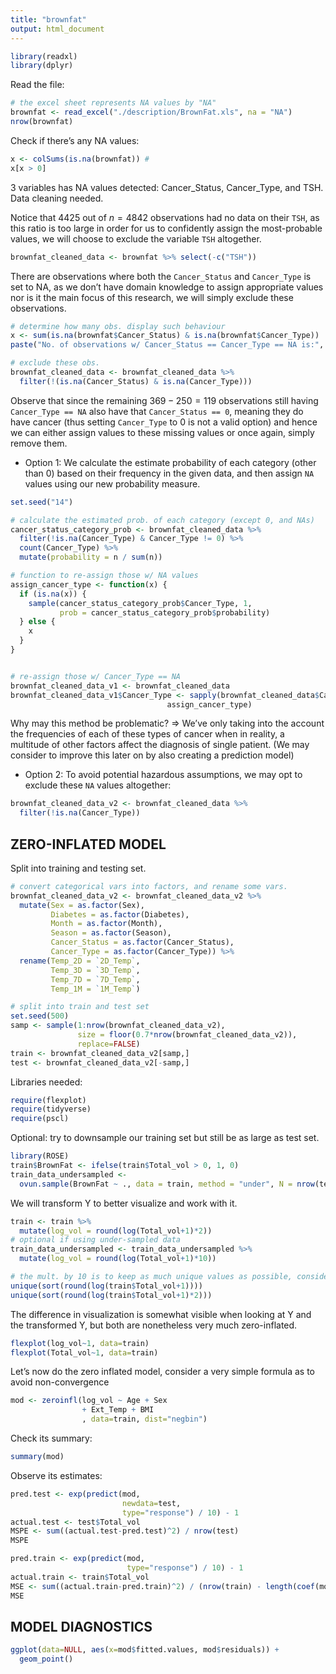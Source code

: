 ```yaml
---
title: "brownfat"
output: html_document
---
```


```r
library(readxl)
library(dplyr)
```

Read the file:

```r
# the excel sheet represents NA values by "NA"
brownfat <- read_excel("./description/BrownFat.xls", na = "NA")
nrow(brownfat)
```

Check if there's any NA values:

```r
x <- colSums(is.na(brownfat)) # 
x[x > 0]
```

3 variables has NA values detected: Cancer_Status, Cancer_Type, and TSH. Data cleaning needed.

Notice that $4425$ out of $n=4842$ observations had no data on their `TSH`, as this ratio is too large in order for us to confidently assign the most-probable values, we will choose to exclude the variable `TSH` altogether.

```r
brownfat_cleaned_data <- brownfat %>% select(-c("TSH"))
```

There are observations where both the `Cancer_Status` and `Cancer_Type` is set to NA, as we don't have domain knowledge to assign appropriate values nor is it the main focus of this research, we will simply exclude these observations.

```r
# determine how many obs. display such behaviour
x <- sum(is.na(brownfat$Cancer_Status) & is.na(brownfat$Cancer_Type))
paste("No. of observations w/ Cancer_Status == Cancer_Type == NA is:", x)

# exclude these obs.
brownfat_cleaned_data <- brownfat_cleaned_data %>% 
  filter(!(is.na(Cancer_Status) & is.na(Cancer_Type)))
```

Observe that since the remaining $369  - 250 = 119$ observations still having `Cancer_Type == NA` also have that `Cancer_Status == 0`, meaning they do have cancer (thus setting `Cancer_Type` to $0$ is not a valid option) and hence we can either assign values to these missing values or once again, simply remove them.

-   Option 1: We calculate the estimate probability of each category (other than $0$) based on their frequency in the given data, and then assign `NA` values using our new probability measure.

```r
set.seed("14")

# calculate the estimated prob. of each category (except 0, and NAs)
cancer_status_category_prob <- brownfat_cleaned_data %>%
  filter(!is.na(Cancer_Type) & Cancer_Type != 0) %>%
  count(Cancer_Type) %>% 
  mutate(probability = n / sum(n))

# function to re-assign those w/ NA values
assign_cancer_type <- function(x) {
  if (is.na(x)) {
    sample(cancer_status_category_prob$Cancer_Type, 1, 
           prob = cancer_status_category_prob$probability)
  } else {
    x
  }
}


# re-assign those w/ Cancer_Type == NA
brownfat_cleaned_data_v1 <- brownfat_cleaned_data
brownfat_cleaned_data_v1$Cancer_Type <- sapply(brownfat_cleaned_data$Cancer_Type,
                                   assign_cancer_type)
```

Why may this method be problematic? =\> We've only taking into the account the frequencies of each of these types of cancer when in reality, a multitude of other factors affect the diagnosis of single patient. (We may consider to improve this later on by also creating a prediction model)

-   Option 2: To avoid potential hazardous assumptions, we may opt to exclude these `NA` values altogether:

```r
brownfat_cleaned_data_v2 <- brownfat_cleaned_data %>%
  filter(!is.na(Cancer_Type))
```

## ZERO-INFLATED MODEL

Split into training and testing set.

```r
# convert categorical vars into factors, and rename some vars.
brownfat_cleaned_data_v2 <- brownfat_cleaned_data_v2 %>%
  mutate(Sex = as.factor(Sex),
         Diabetes = as.factor(Diabetes),
         Month = as.factor(Month),
         Season = as.factor(Season),
         Cancer_Status = as.factor(Cancer_Status),
         Cancer_Type = as.factor(Cancer_Type)) %>%
  rename(Temp_2D = `2D_Temp`,
         Temp_3D = `3D_Temp`,
         Temp_7D = `7D_Temp`,
         Temp_1M = `1M_Temp`)

# split into train and test set
set.seed(500)
samp <- sample(1:nrow(brownfat_cleaned_data_v2),
               size = floor(0.7*nrow(brownfat_cleaned_data_v2)),
               replace=FALSE)
train <- brownfat_cleaned_data_v2[samp,]
test <- brownfat_cleaned_data_v2[-samp,]
```

Libraries needed:
```r
require(flexplot)
require(tidyverse)
require(pscl)
```


Optional: try to downsample our training set but still be as large as test set.

```r
library(ROSE)
train$BrownFat <- ifelse(train$Total_vol > 0, 1, 0)
train_data_undersampled <- 
  ovun.sample(BrownFat ~ ., data = train, method = "under", N = nrow(test))$data
```

We will transform Y to better visualize and work with it.

```r
train <- train %>% 
  mutate(log_vol = round(log(Total_vol+1)*2)) 
# optional if using under-sampled data
train_data_undersampled <- train_data_undersampled %>% 
  mutate(log_vol = round(log(Total_vol+1)*10)) 

# the mult. by 10 is to keep as much unique values as possible, consider the difference:
unique(sort(round(log(train$Total_vol+1))))
unique(sort(round(log(train$Total_vol+1)*2)))
```

The difference in visualization is somewhat visible when looking at Y and the transformed Y, but both are nonetheless very much zero-inflated.
```r
flexplot(log_vol~1, data=train)
flexplot(Total_vol~1, data=train)
```

Let's now do the zero inflated model, consider a very simple formula as to avoid non-convergence

```r
mod <- zeroinfl(log_vol ~ Age + Sex
                + Ext_Temp + BMI
                , data=train, dist="negbin")
```


Check its summary:
```r
summary(mod)
```
Observe its estimates:

```r
pred.test <- exp(predict(mod, 
                         newdata=test, 
                         type="response") / 10) - 1
actual.test <- test$Total_vol
MSPE <- sum((actual.test-pred.test)^2) / nrow(test)
MSPE

pred.train <- exp(predict(mod,
                          type="response") / 10) - 1
actual.train <- train$Total_vol
MSE <- sum((actual.train-pred.train)^2) / (nrow(train) - length(coef(mod)))
MSE
```

## MODEL DIAGNOSTICS

```r
ggplot(data=NULL, aes(x=mod$fitted.values, mod$residuals)) + 
  geom_point()
```

